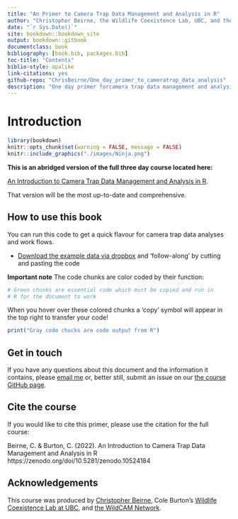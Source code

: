 ```yaml
--- 
title: "An Primer to Camera Trap Data Management and Analysis in R"
author: "Christopher Beirne, the Wildlife Coexistence Lab, UBC, and the WildCam Network"
date: "`r Sys.Date()`"
site: bookdown::bookdown_site
output: bookdown::gitbook
documentclass: book
bibliography: [book.bib, packages.bib]
toc-title: "Contents"
biblio-style: apalike
link-citations: yes
github-repo: "ChrisBeirne/One_day_primer_to_cameratrap_data_analysis"
description: "One day primer forcamera trap data management and analysis course"
---
```


# Introduction

```r
library(bookdown)
knitr::opts_chunk$set(warning = FALSE, message = FALSE)
knitr::include_graphics("./images/Ninja.png")
```

**This is an abridged version of the full three day course located here:** 

[An Introduction to Camera Trap Data Management and Analysis in R](https://wildcolab.github.io/Introduction-to-Camera-Trap-Data-Management-and-Analysis-in-R/). 

That version will be the most up-to-date and comprehensive.  

## How to use this book

You can run this code to get a quick flavour for camera trap data analyses and work flows. 

- [Download the example data via dropbox](https://www.dropbox.com/sh/fpnsinyn1ml9x28/AAB-Y-glHHRDsiCdmQnVLx7Wa?dl=0) and 'follow-along' by cutting and pasting the code

**Important note** The code chunks are color coded by their function:

```r
# Green chunks are essential code which must be copied and run in 
# R for the document to work
```

When you hover over these colored chunks a 'copy' symbol will appear in the top right to transfer your code!

```r
print("Gray code chucks are code output from R")
```

## Get in touch

If you have any questions about this document and the information it contains, please [email me](c.w.beirne@gmail.com) or, better still, submit an issue on our [the course GitHub page](https://github.com/ChrisBeirne/One_day_primer_to_cameratrap_data_analysis). 

## Cite the course

If you would like to cite this primer, please use the citation for the full course:

Beirne, C. & Burton, C. (2022). An Introduction to Camera Trap Data Management and Analysis in R https://zenodo.org/doi/10.5281/zenodo.10524184


## Acknowledgements

This course was produced by [Christopher Beirne](https://www.researchgate.net/profile/Christopher-Beirne), Cole Burton's [Wildlife Coexistence Lab at UBC](https://wildlife.forestry.ubc.ca/), and [the WildCAM Network](https://wildcams.ca/). 
